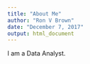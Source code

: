 ```yaml
---
title: "About Me"
author: "Ron V Brown"
date: "December 7, 2017"
output: html_document
---
```


I am a Data Analyst.
